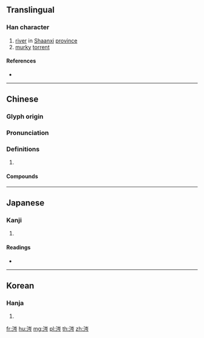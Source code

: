 {{character info/new}}
==Translingual==

===Han character===
{{Han char|rn=85|rad=水|as=07|sn=10|four=32127|canj=EUON|ids=⿰氵岑}}

# [[river]] in [[Shaanxi]] [[province]]
# [[murky]] [[torrent]]

====References====
* {{Han ref|kx=0627.030|dkj=17542|dj=1029.070|hdz=31625.020|uh=6D94|ud=28052|bh=AF4B|bd=44875}}

----

==Chinese==
{{zh-forms}}

===Glyph origin===
{{Han etym}}

===Pronunciation===
{{zh-pron
|m=cén
|c=sam4
|mn=chhâm
|mc=y
|oc=y
|cat=
}}

===Definitions===
{{zh-hanzi}}

# {{rfdef|zh}}

====Compounds====
{{zh-der|大汗涔涔|涔涔|涔蹄|涔旱|汗涔涔|淚涔涔}}

----

==Japanese==

===Kanji===
{{ja-kanji|grade=|rs=水07}}

# {{defn|lang=ja|sort=水07}}

====Readings====
* {{ja-readings|on=[[さん]] (san), [[ざん]] (zan), [[しん]] (shin)|kun=[[ひたす]] (hitasu)}}

----

==Korean==

===Hanja===
{{ko-hanja|hangeul=잠|eumhun=|rv=jam|mr=cham|y=cam}}

# {{defn|lang=ko|sort=水07}}

[[fr:涔]]
[[hu:涔]]
[[mg:涔]]
[[pl:涔]]
[[th:涔]]
[[zh:涔]]